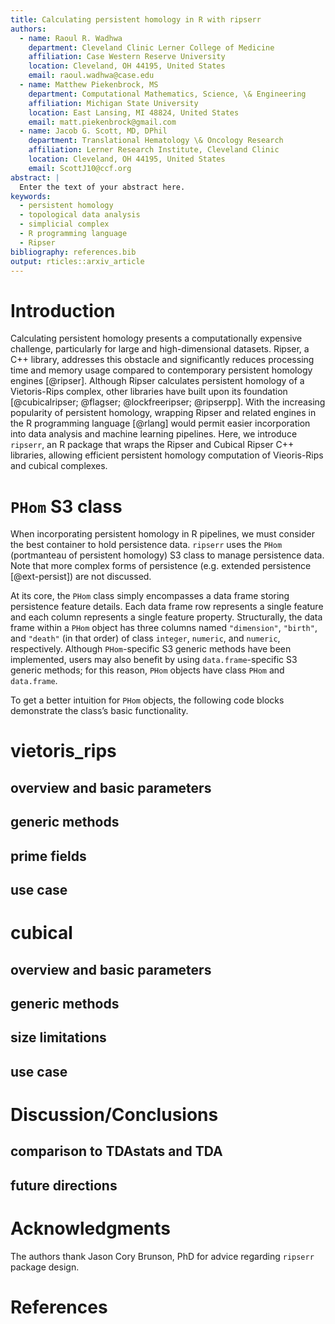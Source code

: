 ```yaml
---
title: Calculating persistent homology in R with ripserr
authors:
  - name: Raoul R. Wadhwa
    department: Cleveland Clinic Lerner College of Medicine
    affiliation: Case Western Reserve University
    location: Cleveland, OH 44195, United States
    email: raoul.wadhwa@case.edu
  - name: Matthew Piekenbrock, MS
    department: Computational Mathematics, Science, \& Engineering
    affiliation: Michigan State University
    location: East Lansing, MI 48824, United States
    email: matt.piekenbrock@gmail.com
  - name: Jacob G. Scott, MD, DPhil
    department: Translational Hematology \& Oncology Research
    affiliation: Lerner Research Institute, Cleveland Clinic
    location: Cleveland, OH 44195, United States
    email: ScottJ10@ccf.org
abstract: |
  Enter the text of your abstract here.
keywords:
  - persistent homology
  - topological data analysis
  - simplicial complex
  - R programming language
  - Ripser
bibliography: references.bib
output: rticles::arxiv_article
---
```


# Introduction

Calculating persistent homology presents a computationally expensive challenge, particularly for large and high-dimensional datasets.
Ripser, a C++ library, addresses this obstacle and significantly reduces processing time and memory usage compared to contemporary persistent homology engines [@ripser].
Although Ripser calculates persistent homology of a Vietoris-Rips complex, other libraries have built upon its foundation [@cubicalripser; @flagser; @lockfreeripser; @ripserpp].
With the increasing popularity of persistent homology, wrapping Ripser and related engines in the R programming language [@rlang] would permit easier incorporation into data analysis and machine learning pipelines.
Here, we introduce `ripserr`, an R package that wraps the Ripser and Cubical Ripser C++ libraries, allowing efficient persistent homology computation of Vieoris-Rips and cubical complexes.

# `PHom` S3 class

When incorporating persistent homology in R pipelines, we must consider the best container to hold persistence data.
`ripserr` uses the `PHom` (portmanteau of persistent homology) S3 class to manage persistence data.
Note that more complex forms of persistence (e.g. extended persistence [@ext-persist]) are not discussed.

At its core, the `PHom` class simply encompasses a data frame storing persistence feature details.
Each data frame row represents a single feature and each column represents a single feature property.
Structurally, the data frame within a `PHom` object has three columns named `"dimension"`, `"birth"`, and `"death"` (in that order) of class `integer`, `numeric`, and `numeric`, respectively.
Although `PHom`-specific S3 generic methods have been implemented, users may also benefit by using `data.frame`-specific S3 generic methods; for this reason, `PHom` objects have class `PHom` and `data.frame`.

To get a better intuition for `PHom` objects, the following code blocks demonstrate the class's basic functionality.


# vietoris_rips

## overview and basic parameters

## generic methods

## prime fields

## use case

# cubical

## overview and basic parameters

## generic methods

## size limitations

## use case

# Discussion/Conclusions

## comparison to TDAstats and TDA

## future directions

# Acknowledgments

The authors thank Jason Cory Brunson, PhD for advice regarding `ripserr` package design.

# References
